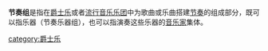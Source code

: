 {{Expand|time=2008-07-06}}
'''节奏组'''是指在[[爵士乐|爵士乐]]或者[[流行音乐|流行音乐]][[乐团|乐团]]中为歌曲或乐曲搭建[[节奏|节奏]]的组成部分，既可以指乐器（节奏乐器组），也可以指演奏这些乐器的[[音乐家|音乐家]]集体。

{{乐器}}
{{音樂小作品}}

[[category:爵士乐|category:爵士乐]]